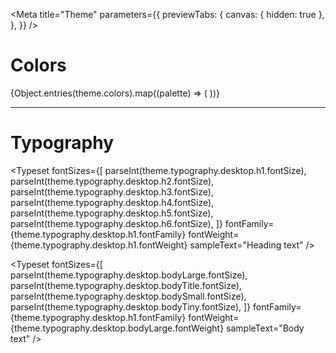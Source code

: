 

<Meta
  title="Theme"
  parameters={{
    previewTabs: {
      canvas: { hidden: true },
    },
  }}
/>

# Colors

<ColorPalette>
  {Object.entries(theme.colors).map((palette) => (
    <ColorItem key={palette[0]} title={palette[0]} colors={palette[1]} />
  ))}
</ColorPalette>

---

# Typography

<Typeset
  fontSizes={[
    parseInt(theme.typography.desktop.h1.fontSize),
    parseInt(theme.typography.desktop.h2.fontSize),
    parseInt(theme.typography.desktop.h3.fontSize),
    parseInt(theme.typography.desktop.h4.fontSize),
    parseInt(theme.typography.desktop.h5.fontSize),
    parseInt(theme.typography.desktop.h6.fontSize),
  ]}
  fontFamily={theme.typography.desktop.h1.fontFamily}
  fontWeight={theme.typography.desktop.h1.fontWeight}
  sampleText="Heading text"
/>

<Typeset
  fontSizes={[
    parseInt(theme.typography.desktop.bodyLarge.fontSize),
    parseInt(theme.typography.desktop.bodyTitle.fontSize),
    parseInt(theme.typography.desktop.bodySmall.fontSize),
    parseInt(theme.typography.desktop.bodyTiny.fontSize),
  ]}
  fontFamily={theme.typography.desktop.h1.fontFamily}
  fontWeight={theme.typography.desktop.bodyLarge.fontWeight}
  sampleText="Body text"
/>
